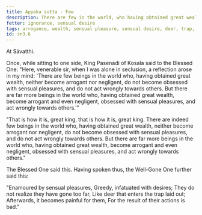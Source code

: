 ```yaml
---
title: Appaka sutta - Few
description: There are few in the world, who having obtained great wealth, neither become arrogant nor negligent, do not become obsessed with sensual pleasures, and do not act wrongly towards others.
fetter: ignorance, sensual desire
tags: arrogance, wealth, sensual pleasure, sensual desire, deer, trap, negligance, sn, sn1-11, sn3
id: sn3.6
---
```


At Sāvatthi.

Once, while sitting to one side, King Pasenadi of Kosala said to the Blessed One: "Here, venerable sir, when I was alone in seclusion, a reflection arose in my mind: 'There are few beings in the world who, having obtained great wealth, neither become arrogant nor negligent, do not become obsessed with sensual pleasures, and do not act wrongly towards others. But there are far more beings in the world who, having obtained great wealth, become arrogant and even negligent, obsessed with sensual pleasures, and act wrongly towards others.'"

"That is how it is, great king, that is how it is, great king. There are indeed few beings in the world who, having obtained great wealth, neither become arrogant nor negligent, do not become obsessed with sensual pleasures, and do not act wrongly towards others. But there are far more beings in the world who, having obtained great wealth, become arrogant and even negligent, obsessed with sensual pleasures, and act wrongly towards others."

The Blessed One said this. Having spoken thus, the Well-Gone One further said this:

"Enamoured by sensual pleasures,
Greedy, infatuated with desires;
They do not realize they have gone too far,
Like deer that enters the trap laid out;
Afterwards, it becomes painful for them,
For the result of their actions is bad."